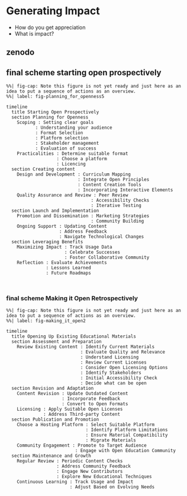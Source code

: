 # Generating Impact {#sec-impact}

- How do you get appreciation
- What is impact?

## zenodo



## final scheme starting open prospectively

```mermaid
%%| fig-cap: Note this figure is not yet ready and just here as an idea to put a sequence of actions as an overview.
%%| label: fig-planning_for_openness5

timeline
  title Starting Open Prospectively
  section Planning for Openness
    Scoping : Setting clear goals
           : Understanding your audience
           : Format Selection
           : Platform selection
           : Stakeholder management
           : Evaluation of success
    Practicalities : Determine suitable format
                   : Choose a platform
                   : Licencing
  section Creating content
    Design and Development : Curriculum Mapping
                           : Integrate Open Principles
                           : Content Creation Tools
                           : Incorporating Interactive Elements
    Quality Assurance and Review : Peer Review
                                : Accessibility Checks
                                : Iterative Testing
  section Launch and Implementation
    Promotion and Dissemination : Marketing Strategies
                                : Community Building
    Ongoing Support : Updating Content
                    : Address Feedback
                    : Navigate Technological Changes
  section Leveraging Benefits
    Maximizing Impact : Track Usage Data
                      : Celebrate Successes
                      : Foster Collaborative Community
    Reflection : Evaluate Achievements
               : Lessons Learned
               : Future Roadmaps

                      
```




### final scheme Making it Open Retrospectively


```mermaid
%%| fig-cap: Note this figure is not yet ready and just here as an idea to put a sequence of actions as an overview.
%%| label: fig-making_it_open2

timeline
  title Opening Up Existing Educational Materials
  section Assessment and Preparation
    Review Existing Content : Identify Current Materials
                            : Evaluate Quality and Relevance
                            : Understand Licensing 
                            : Review Current Licenses
                            : Consider Open Licensing Options
                            : Identify Stakeholders 
                            : Initial Accessibility Check
                            : Decide what can be open
  section Revision and Adaptation
    Content Revision : Update Outdated Content
                     : Incorporate Feedback
                     : Convert to Open Formats
    Licensing : Apply Suitable Open Licenses
              : Address Third-party Content
  section Publication and Promotion
    Choose a Hosting Platform : Select Suitable Platform
                              : Identify Platform Limitations
                              : Ensure Material Compatibility
                              : Migrate Materials
    Community Engagement : Promote to Target Audience
                          : Engage with Open Education Community
  section Maintenance and Growth
    Regular Review : Periodic Content Checks
                   : Address Community Feedback 
                   : Engage New Contributors
                   : Explore New Educational Techniques
    Continuous Learning : Track Usage and Impact
                        : Adjust Based on Evolving Needs

```
